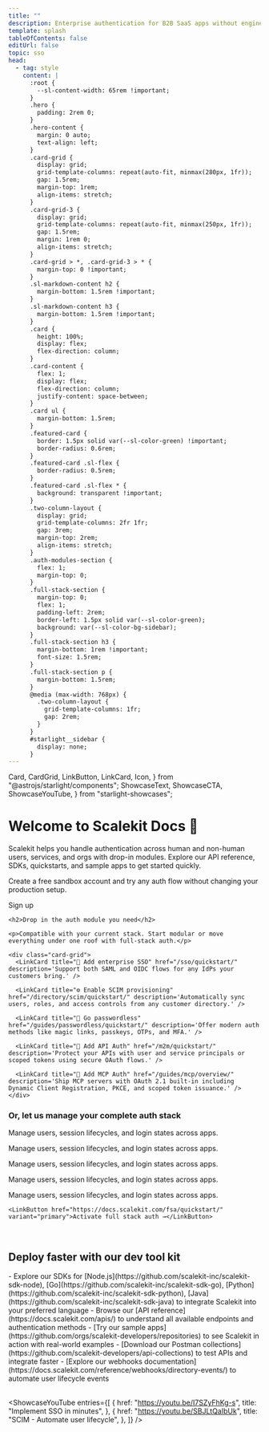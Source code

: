```yaml
---
title: ""
description: Enterprise authentication for B2B SaaS apps without engineering overhead
template: splash
tableOfContents: false
editUrl: false
topic: sso
head:
  - tag: style
    content: |
      :root {
        --sl-content-width: 65rem !important;
      }
      .hero {
        padding: 2rem 0;
      }
      .hero-content {
        margin: 0 auto;
        text-align: left;
      }
      .card-grid {
        display: grid;
        grid-template-columns: repeat(auto-fit, minmax(280px, 1fr));
        gap: 1.5rem;
        margin-top: 1rem;
        align-items: stretch;
      }
      .card-grid-3 {
        display: grid;
        grid-template-columns: repeat(auto-fit, minmax(250px, 1fr));
        gap: 1.5rem;
        margin: 1rem 0;
        align-items: stretch;
      }
      .card-grid > *, .card-grid-3 > * {
        margin-top: 0 !important;
      }
      .sl-markdown-content h2 {
        margin-bottom: 1.5rem !important;
      }
      .sl-markdown-content h3 {
        margin-bottom: 1.5rem !important;
      }
      .card {
        height: 100%;
        display: flex;
        flex-direction: column;
      }
      .card-content {
        flex: 1;
        display: flex;
        flex-direction: column;
        justify-content: space-between;
      }
      .card ul {
        margin-bottom: 1.5rem;
      }
      .featured-card {
        border: 1.5px solid var(--sl-color-green) !important;
        border-radius: 0.6rem;
      }
      .featured-card .sl-flex {
        border-radius: 0.5rem;
      }
      .featured-card .sl-flex * {
        background: transparent !important;
      }
      .two-column-layout {
        display: grid;
        grid-template-columns: 2fr 1fr;
        gap: 3rem;
        margin-top: 2rem;
        align-items: stretch;
      }
      .auth-modules-section {
        flex: 1;
        margin-top: 0;
      }
      .full-stack-section {
        margin-top: 0;
        flex: 1;
        padding-left: 2rem;
        border-left: 1.5px solid var(--sl-color-green);
        background: var(--sl-color-bg-sidebar);
      }
      .full-stack-section h3 {
        margin-bottom: 1rem !important;
        font-size: 1.5rem;
      }
      .full-stack-section p {
        margin-bottom: 1.5rem;
      }
      @media (max-width: 768px) {
        .two-column-layout {
          grid-template-columns: 1fr;
          gap: 2rem;
        }
      }
      #starlight__sidebar {
        display: none;
      }
---
```


  Card,
  CardGrid,
  LinkButton,
  LinkCard,
  Icon,
} from "@astrojs/starlight/components";
  ShowcaseText,
  ShowcaseCTA,
  ShowcaseYouTube,
} from "starlight-showcases";

<div class="hero-content">

# Welcome to Scalekit Docs 👋

Scalekit helps you handle authentication across human and non-human users, services, and orgs with drop-in modules. Explore our API reference, SDKs, quickstarts, and sample apps to get started quickly.

Create a free sandbox account and try any auth flow without changing your production setup.

<LinkButton href="https://app.scalekit.com/ws/signup" variant="primary">
  Sign up
</LinkButton>

</div>

<div class="two-column-layout">
  <div class="auth-modules-section">

    <h2>Drop in the auth module you need</h2>

    <p>Compatible with your current stack. Start modular or move everything under one roof with full-stack auth.</p>

    <div class="card-grid">
      <LinkCard title="🔐 Add enterprise SSO" href="/sso/quickstart/" description='Support both SAML and OIDC flows for any IdPs your customers bring.' />

      <LinkCard title="⚙️ Enable SCIM provisioning" href="/directory/scim/quickstart/" description='Automatically sync users, roles, and access controls from any customer directory.' />

      <LinkCard title="🔑 Go passwordless" href="/guides/passwordless/quickstart/" description='Offer modern auth methods like magic links, passkeys, OTPs, and MFA.' />

      <LinkCard title="🔗 Add API Auth" href="/m2m/quickstart/" description='Protect your APIs with user and service principals or scoped tokens using secure OAuth flows.' />

      <LinkCard title="🔧 Add MCP Auth" href="/guides/mcp/overview/" description='Ship MCP servers with OAuth 2.1 built-in including Dynamic Client Registration, PKCE, and scoped token issuance.' />
    </div>

  </div>

  <div class="full-stack-section">
    <h3>Or, let us manage your complete auth stack</h3>
    <p>Manage users, session lifecycles, and login states across apps.</p>
    <p>Manage users, session lifecycles, and login states across apps.</p>
    <p>Manage users, session lifecycles, and login states across apps.</p>
    <p>Manage users, session lifecycles, and login states across apps.</p>
    <p>Manage users, session lifecycles, and login states across apps.</p>

    <LinkButton href="https://docs.scalekit.com/fsa/quickstart/" variant="primary">Activate full stack auth →</LinkButton>

  </div>
</div>

<br />

## Deploy faster with our dev tool kit

<div class="card-grid">

<Card title="SDKs & APIs">
<SimpleList>
- Explore our SDKs for [Node.js](https://github.com/scalekit-inc/scalekit-sdk-node), [Go](https://github.com/scalekit-inc/scalekit-sdk-go), [Python](https://github.com/scalekit-inc/scalekit-sdk-python), [Java](https://github.com/scalekit-inc/scalekit-sdk-java) to integrate Scalekit into your preferred language
- Browse our [API reference](https://docs.scalekit.com/apis/) to understand all available endpoints and authentication methods

</SimpleList>
</Card>

<Card title="Build faster">
  <SimpleList>
    - [Try our sample
    apps](https://github.com/orgs/scalekit-developers/repositories) to see
    Scalekit in action with real-world examples - [Download our Postman
    collections](https://github.com/scalekit-developers/api-collections) to test
    APIs and integrate faster - [Explore our webhooks
    documentation](https://docs.scalekit.com/reference/webhooks/directory-events/)
    to automate user lifecycle events
  </SimpleList>
</Card>

</div>

<br />

<ShowcaseYouTube
  entries={[
    {
      href: "https://youtu.be/I7SZyFhKg-s",
      title: "Implement SSO in minutes",
    },
    {
      href: "https://youtu.be/SBJLtQaIbUk",
      title: "SCIM - Automate user lifecycle",
    },
  ]}
/>

<br />

<Footer />
